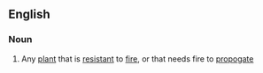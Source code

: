 ==English==

===Noun===
{{wikipedia}}
{{en-noun}}

# Any [[plant]] that is [[resistant]] to [[fire]], or that needs fire to [[propogate]]